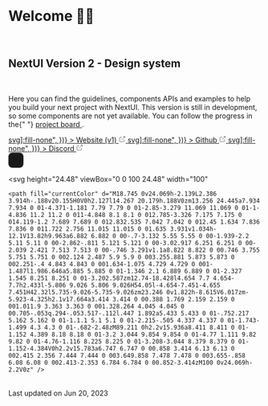 
<Meta title="Welcome" />

<br />

# Welcome 👋🏼

<br />

## NextUI Version 2 - Design system

<br />

<p className="!text-base !text-foreground max-w-xl">
  Here you can find the guidelines, components APIs and examples to help you build your next project
  with NextUI. This version is still in development, so some components are not yet available. You
  can follow the progress in the{" "}
  <a
    href="https://github.com/orgs/nextui-org/projects/2/views/1?pane=issue&itemId=20037976"
    target="_blank"
    className={link()}
  >
    project board
  </a>
  .
</p>

<div className="flex flex-col gap-8">
  <div className="flex flex-row justify-start items-center mt-8 gap-4">
    <a
      href="https://nextui.org"
      target="_blank"
      className={button({
        color: "primary",
        variant: "flat",
        className: "!text-primary gap-1 [&>svg]:fill-none",
      })}
    >
      Website (v1)
      <svg
        aria-hidden="true"
        className="flex stroke-current self-center"
        fill="none"
        height="1em"
        shapeRendering="geometricPrecision"
        stroke="currentColor"
        strokeLinecap="round"
        strokeLinejoin="round"
        strokeWidth="1.5"
        viewBox="0 0 24 24"
        width="1em"
      >
        <path d="M18 13v6a2 2 0 01-2 2H5a2 2 0 01-2-2V8a2 2 0 012-2h6" />
        <path d="M15 3h6v6" />
        <path d="M10 14L21 3" />
      </svg>
    </a>
    <a
      href="https://github.com/nextui-org/nextui"
      target="_blank"
      className={button({
        color: "default",
        variant: "bordered",
        className: "!text-foreground gap-1 [&>svg]:fill-none",
      })}
    >
      Github
      <svg
        aria-hidden="true"
        className="flex stroke-current self-center"
        fill="none"
        height="1em"
        shapeRendering="geometricPrecision"
        stroke="currentColor"
        strokeLinecap="round"
        strokeLinejoin="round"
        strokeWidth="1.5"
        viewBox="0 0 24 24"
        width="1em"
      >
        <path d="M18 13v6a2 2 0 01-2 2H5a2 2 0 01-2-2V8a2 2 0 012-2h6" />
        <path d="M15 3h6v6" />
        <path d="M10 14L21 3" />
      </svg>
    </a>
    <a
      href="https://discord.gg/9b6yyZKmH4"
      target="_blank"
      className={button({
        color: "default",
        variant: "bordered",
        className: "!text-foreground gap-1 [&>svg]:fill-none",
      })}
    >
      Discord
      <svg
        aria-hidden="true"
        className="flex stroke-current self-center"
        fill="none"
        height="1em"
        shapeRendering="geometricPrecision"
        stroke="currentColor"
        strokeLinecap="round"
        strokeLinejoin="round"
        strokeWidth="1.5"
        viewBox="0 0 24 24"
        width="1em"
      >
        <path d="M18 13v6a2 2 0 01-2 2H5a2 2 0 01-2-2V8a2 2 0 012-2h6" />
        <path d="M15 3h6v6" />
        <path d="M10 14L21 3" />
      </svg>
    </a>
  </div>

  <div className="flex items-center gap-2">
  <svg width="30" height="30" viewBox="0 0 374 374" >
    <g transform="translate(-773 -353)">
      <rect width="374" height="374" rx="99" transform="translate(773 353)" fill="currentColor"/>
      <path d="M127.309-159.273h14.543V-53.817a55.656,55.656,0,0,1-7.621,29.047A54.131,54.131,0,0,1,113.039-4.627Q99.468,2.722,81.5,2.722q-17.887,0-31.5-7.388A54.429,54.429,0,0,1,28.775-24.809a55.451,55.451,0,0,1-7.621-29.008V-159.273H35.7V-54.828a44.65,44.65,0,0,0,5.677,22.592A40.568,40.568,0,0,0,57.355-16.643q10.3,5.677,24.148,5.677t24.186-5.677a40.232,40.232,0,0,0,15.982-15.593,44.893,44.893,0,0,0,5.638-22.592Zm71.393,0V0H184.159V-159.273Z" transform="translate(851 620)" fill="currentColor" className="text-background"/>
    </g>
  </svg>

  <svg
    height="24.48"
    viewBox="0 0 100 24.48"
    width="100"
  >
    <path fill="currentColor" d="M18.745 0v24.069h-2.139L2.386 3.914h-.188v20.155H0V0h2.127l14.267 20.179h.188V0zm13.256 24.445a7.934 7.934 0 01-4.371-1.181 7.79 7.79 0 01-2.85-3.279 11.069 11.069 0 01-1-4.836 11.2 11.2 0 011-4.848 8.1 8.1 0 012.785-3.326 7.175 7.175 0 014.119-1.2 7.689 7.689 0 012.832.535 7.042 7.042 0 012.45 1.634 7.836 7.836 0 011.722 2.756 11.015 11.015 0 01.635 3.931v1.034h-12.1V13.82h9.963a6.882 6.882 0 00-.7-3.132 5.55 5.55 0 00-1.939-2.2 5.11 5.11 0 00-2.862-.811 5.121 5.121 0 00-3.02.917 6.251 6.251 0 00-2.039 2.421 7.513 7.513 0 00-.746 3.291v1.1a8.822 8.822 0 00.746 3.755 5.751 5.751 0 002.124 2.487 5.9 5.9 0 003.255.881 5.873 5.873 0 002.251-.4 4.843 4.843 0 001.634-1.075 4.729 4.729 0 001-1.487l1.986.646a5.885 5.885 0 01-1.346 2.1 6.889 6.889 0 01-2.327 1.545 8.251 8.251 0 01-3.202.587zm12.74-18.428l4.654 7.7 4.654-7.7h2.433l-5.806 9.026 5.806 9.026H54.05l-4.654-7.451-4.655 7.451H42.32l5.735-9.026-5.735-9.026zm23.246 0v1.822h-8.615V6.017zm-5.923-4.325h2.1v17.664a3.414 3.414 0 00.388 1.769 2.159 2.159 0 001.011.9 3.363 3.363 0 001.328.264 4.045 4.045 0 00.705-.053q.294-.053.517-.112l.447 1.892a5.433 5.433 0 01-.752.217 5.162 5.162 0 01-1.1.1 5.1 5.1 0 01-2.215-.505 4.337 4.337 0 01-1.743-1.499 4.3 4.3 0 01-.682-2.48zM89.211 0h2.2v15.936a8.411 8.411 0 01-1.152 4.389 8.18 8.18 0 01-3.2 3.044 9.854 9.854 0 01-4.77 1.111 9.82 9.82 0 01-4.76-1.116 8.225 8.225 0 01-3.208-3.044 8.379 8.379 0 01-1.152-4.384V0h2.2v15.783a6.747 6.747 0 00.858 3.414 6.13 6.13 0 002.415 2.356 7.444 7.444 0 003.649.858 7.478 7.478 0 003.655-.858 6.08 6.08 0 002.413-2.353 6.784 6.784 0 00.852-3.414zM100 0v24.069h-2.2V0z" />
  </svg>
  </div>
</div>

<br />


<div class="block text-xs text-default-400">
  Last updated on <time datetime="2023-03-07">Jun 20, 2023</time>
</div>
